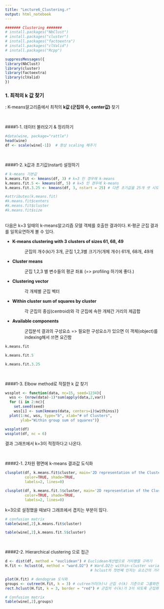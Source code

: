 ```yaml
---
title: "Lecture6_Clustering.r"
output: html_notebook
---
```



```r
####### Clustering #######
# install.packages("NbClust")
# install.packages("cluster")
# install.packages("factoextra")
# install.packages("clValid")
# install.packages("Rcpp")

suppressMessages({
library(NbClust)
library(cluster)
library(factoextra)
library(clValid)
})
```

### 1. 최적의 k 값 찾기
: K-means알고리즘에서 최적의 **k값 (군집의 수, center값)** 찾기  

<br>

####1-1. 데이터 불러오기 & 정리하기

```r
#data(wine, package="rattle")
head(wine)
df <- scale(wine[-1])  # 항상 scaling 해주기
```
<br>


####1-2. k값과 초기값(nstart) 설정하기

```r
# k-means 기본값
k.means.fit <- kmeans(df, 3) # k=3 인 경우에 k-means
k.means.fit.5 <- kmeans(df, 5) # k=5 인 경우에 k-means
k.means.fit.3.25 <- kmeans(df, 3, nstart = 25) # 다른 초기값을 25개 셋 시도

#attributes(k.means.fit)
#k.means.fit$centers
#k.means.fit$cluster
#k.means.fit$size
```
<br>
다음은 k=3 일때의 k-means알고리즘 모델 객체를 호출한 결과이다.
K-평균 군집 결과를 일목요연하게 볼 수 있다. 

- **K-means clustering with 3 clusters of sizes 61, 68, 49**

   : 군집의 개수(k)가 3개, 군집 1,2,3별 크기가(개체 개수) 61개, 68개, 49개

- **Cluster means**

   : 군집 1,2,3 별 변수들의 평균 좌표 (=> profiling 하기에 좋다.)

- **Clustering vector**

   : 각 개체별 군집 벡터
   
- **Within cluster sum of squares by cluster**

   : 각 군집의 중심(centroid)와 각 군집에 속한 개체간 거리의 제곱합

- **Available components**

   : 군집분석 결과의 구성요소
     => 필요한 구성요소가 있으면 이 객체(object)를 indexing해서 쓰면 요긴함

```r
k.means.fit
```
```r
k.means.fit.5
```
```r
k.means.fit.3.25
```
<br>

####1-3. Elbow method로 적절한 k 값 찾기

```r
wssplot <- function(data, nc=15, seed=1234){
  wss <- (nrow(data)-1)*sum(apply(data,2,var))
  for (i in 2:nc){
    set.seed(seed)
    wss[i] <- sum(kmeans(data, centers=i)$withinss)}
  plot(1:nc, wss, type="b", xlab="# of Clusters",
       ylab="Within group sum of squares")}

wssplot(df)
wssplot(df, nc = 6)

```
결과 그래프에서 k=3이 적정하다고 나온다.

<br>

####2-1. 2차원 평면에 k-means 결과값 도식화
```r
clusplot(df, k.means.fit$cluster, main='2D representation of the Cluster solution',
         color=TRUE, shade=TRUE,
         labels=2, lines=0)

clusplot(df, k.means.fit.5$cluster, main='2D representation of the Cluster solution',
         color=TRUE, shade=TRUE,
         labels=2, lines=0)
```
k=3으로 설정했을 때보다 그래프에서 겹치는 부분이 많다.

```r
# confusion matrix
table(wine[,2],k.means.fit$cluster)

table(wine[,2],k.means.fit.5$cluster)
```

<br>

####2-2. Hierarchical clustering 으로 접근

```r
d <- dist(df, method = "euclidean") # Euclidean계산법으로 거리행렬 구하기 
H.fit <- hclust(d, method = "ward.D2") # Ward.D2는 within-cluster variance를 최소화
                                       # hclust의 첫번째 인자는 요소간의 거리행렬이어야 함 

plot(H.fit) # dendogram 도식화
groups <- cutree(H.fit, k = 3) # cutree거리(h)나 군집 수(k) 기준으로 그룹화한 결과 데이터 얻기
rect.hclust(H.fit, k = 3, border = "red") # 군집의 수(k)가 3이 되도록 군집화된 결과 나누기 

# Confusion matrix
table(wine[,2],groups)
```


